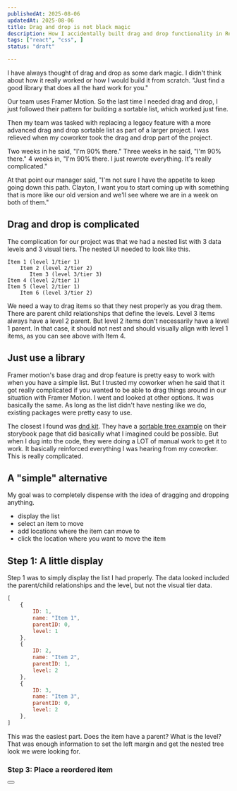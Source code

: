 ```yaml
---
publishedAt: 2025-08-06
updatedAt: 2025-08-06
title: Drag and drop is not black magic
description: How I accidentally built drag and drop functionality in React
tags: ["react", "css", ]
status: "draft"

---
```


I have always thought of drag and drop as some dark magic. I didn't think about how it really worked or how I would build it from scratch. "Just find a good library that does all the hard work for you." 

Our team uses Framer Motion. So the last time I needed drag and drop, I just followed their pattern for building a sortable list, which worked just fine.

Then my team was tasked with replacing a legacy feature with a more advanced drag and drop sortable list as part of a larger project. I was relieved when my coworker took the drag and drop part of the project.

Two weeks in he said, "I'm 90% there." Three weeks in he said, "I'm 90% there." 4 weeks in, "I'm 90% there. I just rewrote everything. It's really complicated."

At that point our manager said, "I'm not sure I have the appetite to keep going down this path. Clayton, I want you to start coming up with something that is more like our old version and we'll see where we are in a week on both of them."

## Drag and drop is complicated
The complication for our project was that we had a nested list with 3 data levels and 3 visual tiers. The nested UI needed to look like this.

```
Item 1 (level 1/tier 1)
    Item 2 (level 2/tier 2)
       Item 3 (level 3/tier 3)
Item 4 (level 2/tier 1)
Item 5 (level 2/tier 1)
    Item 6 (level 3/tier 2)
```

We need a way to drag items so that they nest properly as you drag them. There are parent child relationships that define the levels. Level 3 items always have a level 2 parent. But level 2 items don't necessarily have a level 1 parent. In that case, it should not nest and should visually align with level 1 items, as you can see above with Item 4.

## Just use a library
Framer motion's base drag and drop feature is pretty easy to work with when you have a simple list. But I trusted my coworker when he said that it got really complicated if you wanted to be able to drag things around in our situation with Framer Motion. I went and looked at other options. It was basically the same. As long as the list didn't have nesting like we do, existing packages were pretty easy to use. 

The closest I found was [dnd kit](https://dndkit.com/). They have a [sortable tree example](https://master--5fc05e08a4a65d0021ae0bf2.chromatic.com/?path=/story/examples-tree-sortable--basic-setup) on their storybook page that did basically what I imagined could be possible. But when I dug into the code, they were doing a LOT of manual work to get it to work. It basically reinforced everything I was hearing from my coworker. This is really complicated.

## A "simple" alternative
My goal was to completely dispense with the idea of dragging and dropping anything. 

- display the list
- select an item to move
- add locations where the item can move to
- click the location where you want to move the item

## Step 1: A little display
Step 1 was to simply display the list I had properly. The data looked included the parent/child relationships and the level, but not the visual tier data.

```js
[
    {
        ID: 1,
        name: "Item 1",
        parentID: 0,
        level: 1
    },
    {
        ID: 2,
        name: "Item 2",
        parentID: 1,
        level: 2
    },
    {
        ID: 3,
        name: "Item 3",
        parentID: 0,
        level: 2
    },
]
```

This was the easiest part. Does the item have a parent? What is the level? That was enough information to set the left margin and get the nested tree look we were looking for.

### Step 3: Place a reordered item
<Button />